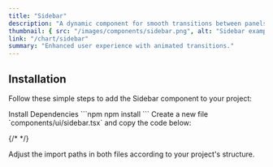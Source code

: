```yaml
---
title: "Sidebar"
description: "A dynamic component for smooth transitions between panels."
thumbnail: { src: "/images/components/sidebar.png", alt: "Sidebar example" }
link: "/chart/sidebar"
summary: "Enhanced user experience with animated transitions."
---
```


<ComponentPreview name="sidebar-demo" />

## Installation

Follow these simple steps to add the Sidebar component to your project:

<Steps>

<Step>
Install Dependencies
</Step>
```npm
npm install 
```

<Step>
Create a new file `components/ui/sidebar.tsx` and copy the code below:
</Step>

{/* <CollapsibleSource name="sidebar" /> */}

<Step>
Adjust the import paths in both files according to your project's structure.
</Step>

</Steps>